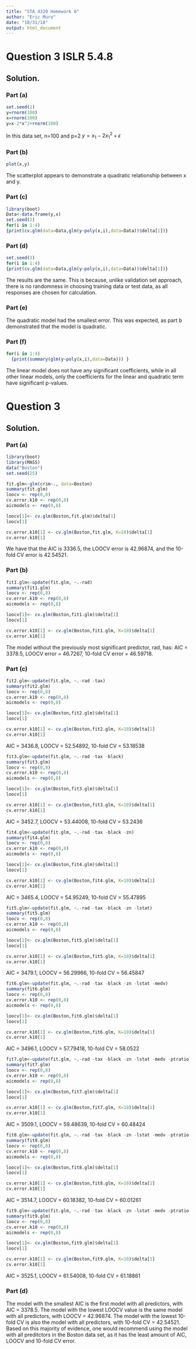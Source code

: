 ```yaml
---
title: "STA 4320 Homework 6"
author: "Eric Muro"
date: "10/31/18"
output: html_document
---
```


# Question 3 ISLR 5.4.8


## Solution.

### Part (a)

```r
set.seed(1)
y=rnorm(100)
x=rnorm(100)
y=x-2*x^2+rnorm(100)
```

In this data set, n=100 and p=2
$y = x_1 - 2x_1^2 + \epsilon$

### Part (b)

```r
plot(x,y)
```

The scatterplot appears to demonstrate a quadratic relationship between x and y.

### Part (c)

```r
library(boot)
Data<-data.frame(y,x)
set.seed(2)
for(i in 1:4)
{print(cv.glm(data=Data,glm(y~poly(x,i),data=Data))$delta[1])}
```


### Part (d)

```r
set.seed(3)
for(i in 1:4)
{print(cv.glm(data=Data,glm(y~poly(x,i),data=Data))$delta[1])}
```

The results are the same. This is because, unlike validation set approach, there is no randomness in choosing training data or test data, as all responses are chosen for calculation.

### Part (e)

The quadratic model had the smallest error. This was expected, as part b demonstrated that the model is quadratic.

### Part (f)

```r
for(i in 1:4)
  {print(summary(glm(y~poly(x,i),data=Data))) }
```

The linear model does not have any significant coefficients, while in all other linear models, only the coefficients for the linear and quadratic term have significant p-values.

# Question 3 


## Solution.

### Part (a)

```r
library(boot)
library(MASS)
data("Boston")
set.seed(25)

fit.glm<-glm(crim~., data=Boston)
summary(fit.glm)
loocv <- rep(0,8)
cv.error.k10 <- rep(0,8)
aicmodels <- rep(0,8)

loocv[1]<- cv.glm(Boston,fit.glm)$delta[1]
loocv[1]

cv.error.k10[1] <- cv.glm(Boston,fit.glm, K=10)$delta[1]
cv.error.k10[1]
```

We have that the AIC is 3336.5, the LOOCV error is 42.96874, and the 10-fold CV error is 42.54521.

### Part (b)

```r
fit1.glm<-update(fit.glm, ~.-rad)
summary(fit1.glm)
loocv <- rep(0,8)
cv.error.k10 <- rep(0,8)
aicmodels <- rep(0,8)

loocv[1]<- cv.glm(Boston,fit1.glm)$delta[1]
loocv[1]

cv.error.k10[1] <- cv.glm(Boston,fit1.glm, K=10)$delta[1]
cv.error.k10[1]
```

The model without the previously most significant predictor, rad, has: AIC = 3378.5, LOOCV error = 46.7267, 10-fold CV error = 46.59718.

### Part (c)

```r
fit2.glm<-update(fit.glm, ~.-rad -tax)
summary(fit2.glm)
loocv <- rep(0,8)
cv.error.k10 <- rep(0,8)
aicmodels <- rep(0,8)

loocv[1]<- cv.glm(Boston,fit2.glm)$delta[1]
loocv[1]

cv.error.k10[1] <- cv.glm(Boston,fit2.glm, K=10)$delta[1]
cv.error.k10[1]
```
AIC = 3436.8, LOOCV = 52.54892, 10-fold CV = 53.18538

```r
fit3.glm<-update(fit.glm, ~.-rad -tax -black)
summary(fit3.glm)
loocv <- rep(0,8)
cv.error.k10 <- rep(0,8)
aicmodels <- rep(0,8)

loocv[1]<- cv.glm(Boston,fit3.glm)$delta[1]
loocv[1]

cv.error.k10[1] <- cv.glm(Boston,fit3.glm, K=10)$delta[1]
cv.error.k10[1]
```

AIC = 3452.7, LOOCV = 53.44008, 10-fold CV = 53.2436

```r
fit4.glm<-update(fit.glm, ~.-rad -tax -black -zn)
summary(fit4.glm)
loocv <- rep(0,8)
cv.error.k10 <- rep(0,8)
aicmodels <- rep(0,8)

loocv[1]<- cv.glm(Boston,fit4.glm)$delta[1]
loocv[1]

cv.error.k10[1] <- cv.glm(Boston,fit4.glm, K=10)$delta[1]
cv.error.k10[1]
```

AIC = 3465.4, LOOCV = 54.95249, 10-fold CV = 55.47895

```r
fit5.glm<-update(fit.glm, ~.-rad -tax -black -zn -lstat)
summary(fit5.glm)
loocv <- rep(0,8)
cv.error.k10 <- rep(0,8)
aicmodels <- rep(0,8)

loocv[1]<- cv.glm(Boston,fit5.glm)$delta[1]
loocv[1]

cv.error.k10[1] <- cv.glm(Boston,fit5.glm, K=10)$delta[1]
cv.error.k10[1]
```

AIC = 3479.1, LOOCV = 56.29966, 10-fold CV = 56.45847

```r
fit6.glm<-update(fit.glm, ~.-rad -tax -black -zn -lstat -medv)
summary(fit6.glm)
loocv <- rep(0,8)
cv.error.k10 <- rep(0,8)
aicmodels <- rep(0,8)

loocv[1]<- cv.glm(Boston,fit6.glm)$delta[1]
loocv[1]

cv.error.k10[1] <- cv.glm(Boston,fit6.glm, K=10)$delta[1]
cv.error.k10[1]
```

AIC = 3496.1, LOOCV = 57.79418, 10-fold CV = 58.0522

```r
fit7.glm<-update(fit.glm, ~.-rad -tax -black -zn -lstat -medv -ptratio)
summary(fit7.glm)
loocv <- rep(0,8)
cv.error.k10 <- rep(0,8)
aicmodels <- rep(0,8)

loocv[1]<- cv.glm(Boston,fit7.glm)$delta[1]
loocv[1]

cv.error.k10[1] <- cv.glm(Boston,fit7.glm, K=10)$delta[1]
cv.error.k10[1]
```

AIC = 3509.1, LOOCV = 59.48639, 10-fold CV = 60.48424

```r
fit8.glm<-update(fit.glm, ~.-rad -tax -black -zn -lstat -medv -ptratio -nox)
summary(fit8.glm)
loocv <- rep(0,8)
cv.error.k10 <- rep(0,8)
aicmodels <- rep(0,8)

loocv[1]<- cv.glm(Boston,fit8.glm)$delta[1]
loocv[1]

cv.error.k10[1] <- cv.glm(Boston,fit8.glm, K=10)$delta[1]
cv.error.k10[1]
```

AIC = 3514.7, LOOCV = 60.18382, 10-fold CV = 60.01261

```r
fit9.glm<-update(fit.glm, ~.-rad -tax -black -zn -lstat -medv -ptratio -nox -indus)
summary(fit9.glm)
loocv <- rep(0,8)
cv.error.k10 <- rep(0,8)
aicmodels <- rep(0,8)

loocv[1]<- cv.glm(Boston,fit9.glm)$delta[1]
loocv[1]

cv.error.k10[1] <- cv.glm(Boston,fit9.glm, K=10)$delta[1]
cv.error.k10[1]
```

AIC = 3525.1, LOOCV = 61.54008, 10-fold CV = 61.18861

### Part (d)

The model with the smallest AIC is the first model with all predictors, with AIC = 3378.5. The model with the lowest LOOCV value is the same model with all predictors, with LOOCV = 42.96874. The model with the lowest 10-fold CV is also the model with all predictors, with 10-fold CV = 42.54521. Based on this majority of evidence, one would recommend using the model with all preditctors in the Boston data set, as it has the least amount of AIC, LOOCV and 10-fold CV error.